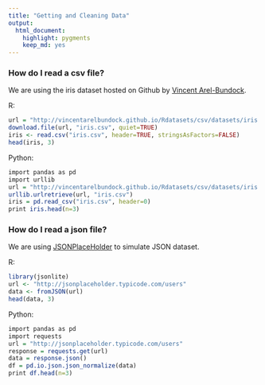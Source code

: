 ---
title: "Getting and Cleaning Data"
output:
  html_document:
    highlight: pygments
    keep_md: yes
---

### How do I read a csv file?

We are using the iris dataset hosted on Github by [Vincent Arel-Bundock](http://vincentarelbundock.github.io/Rdatasets/datasets.html).

R:
```{r readcsv-R, cache=TRUE}
url = "http://vincentarelbundock.github.io/Rdatasets/csv/datasets/iris.csv"
download.file(url, "iris.csv", quiet=TRUE)
iris <- read.csv("iris.csv", header=TRUE, stringsAsFactors=FALSE)
head(iris, 3)
```

Python:
```{r readcsv-python, engine='python', cache=TRUE}
import pandas as pd
import urllib
url = "http://vincentarelbundock.github.io/Rdatasets/csv/datasets/iris.csv"
urllib.urlretrieve(url, "iris.csv")
iris = pd.read_csv("iris.csv", header=0)
print iris.head(n=3)
```


### How do I read a json file?

We are using [JSONPlaceHolder](http://jsonplaceholder.typicode.com/) to simulate JSON dataset.

R:
```{r readjson-R, cache=TRUE}
library(jsonlite)
url <- "http://jsonplaceholder.typicode.com/users"
data <- fromJSON(url)
head(data, 3)
```

Python:
```{r readjson-python, engine='python', cache=TRUE}
import pandas as pd
import requests
url = "http://jsonplaceholder.typicode.com/users"
response = requests.get(url)
data = response.json()
df = pd.io.json.json_normalize(data)
print df.head(n=3)
```
